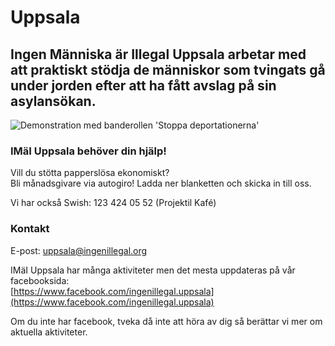 
# Uppsala

## Ingen Människa är Illegal Uppsala arbetar med att praktiskt stödja de människor som tvingats gå under jorden efter att ha fått avslag på sin asylansökan.

<Image
  src={uppsala}
  alt="Demonstration med banderollen 'Stoppa deportationerna'"
  priority
/>

### IMäI Uppsala behöver din hjälp!

Vill du stötta papperslösa ekonomiskt?\
Bli månadsgivare via autogiro! Ladda ner blanketten och skicka in till oss.

<p>
  <Download
    url="/imai-uppsala-autogiro-blankett-2025.pdf"
    label="Autogiromedgivande IMÄI Uppsala"
    button="Ladda ner"
  />
</p>

Vi har också Swish: 123 424 05 52 (Projektil Kafé)

### Kontakt

E-post: [uppsala@ingenillegal.org](mailto:uppsala@ingenillegal.org)

IMäI Uppsala har många aktiviteter men det mesta uppdateras på vår facebooksida:\
[https://www.facebook.com/ingenillegal.uppsala](https://www.facebook.com/ingenillegal.uppsala)

Om du inte har facebook, tveka då inte att höra av dig så berättar vi mer om aktuella aktiviteter.
